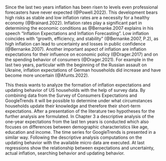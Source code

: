 Since the last two years inflation has been risen to levels even professional forecasters have never expected (@Powell.2022). This development bears high risks as stable and low inflation rates are a necessity for a healthy economy (@Brainard.2022). Inflation rates play a significant part in determining the economic conditions as @Bernanke.2007 explains in his speech "Inflation Expectations and Inflation Forecasting". Low inflation coincides with "growth, efficiency, and stability" (@Bernanke.2007, P.2), as high inflation can lead to uncertainty and losses in public confidence (@Bernanke.2007). Another important aspect of inflation are inflation expectations for their influence on economic policy (@Drager.2017) and on the spending behavior of consumers (@Drager.2021). For example in the last two years, particular with the beginning of the Russian assault on Ukraine, inflation expectations of German households did increase and have become more uncertain (@Afunts.2022).

This thesis wants to analyze the formation of inflation expectations and updating behavior of US households with the help of survey data. By combining data from the Survey of Consumers Expectations and GoogleTrends it will be possible to determine under what circumstances households update their knowledge and therefore their short-term expectations.
After a presentation of the literature two hypotheses for the further analysis are formulated. In Chapter 3 a descriptive analysis of the one-year expectations from the last ten years is conducted which also focuses on differences between demographic characteristics like age, education and income. The time series for GoogleTrends is presented in a similar way. 
Following the descriptive analysis computations on the updating behavior with the available micro data are executed. At last regressions show the relationship between expectations and uncertainty, actual inflation, searching behavior and updating behavior.